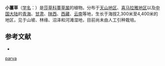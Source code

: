 {{Speciesbox
| name = 小薹草
| status = 
| status_system = 
| image =
| genus = Carex
| species = parva
| authority = Nees
}}

'''小薹草'''（[[学名|学名]]：{{lang|la|''Carex parva''}}）是[[莎草科|莎草科]][[薹草属|薹草属]]的植物。分布于[[天山地区|天山地区]]、[[喜马拉雅地区|喜马拉雅地区]]以及[[中国大陆|中国大陆]]的[[青海|青海]]、[[甘肃|甘肃]]、[[陕西|陕西]]、[[西藏|西藏]]、[[云南|云南]]等地，生长于海拔2,300米至4,400米的地区，见于山坡、林缘、沼泽和河滩湿地，目前尚未由人工引种栽培。

== 参考文献 ==
<div class="references-small">
* {{cite web| url =http://www.bioinfo.cn/db05/KmzwSpecies.php?action=view&id=5954| title =小薹草| work =《中国高等植物数据库全库》| publisher =中国科学院微生物研究所| author =昆明植物研究所| accessdate =2009-02-24| deadurl =yes| archiveurl =https://web.archive.org/web/20160305003724/http://www.bioinfo.cn/db05/KmzwSpecies.php?action=view&id=5954| archivedate =2016-03-05}}
</div>
{{Taxonbar|from=Q10960341}}

{{DEFAULTSORT:Carex parva}}
[[Category:薹草属|parva]]


{{Carex-stub}}